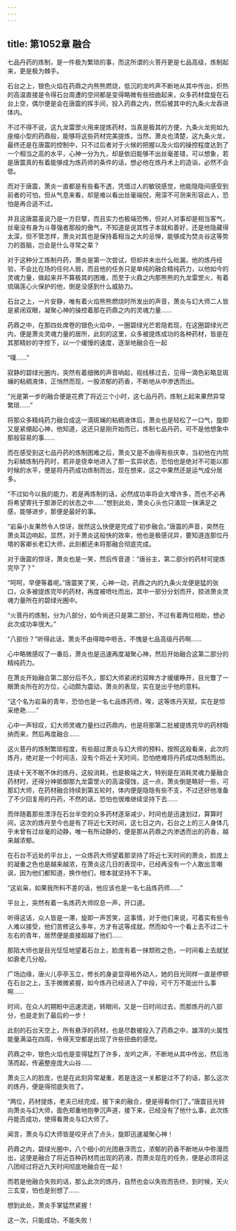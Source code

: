 ```yaml
---
---
---
```

title: 第1052章 融合
---



七品丹药的炼制，是一件极为繁琐的事，而这所谓的火菩丹更是七品高级，炼制起来，更是极为棘手。

石台之上，银色火焰在药鼎之内熊熊燃烧，低沉的龙吟声不断地从其中传出，炽热的高温直接是令得石台周遭的空间都是变得略微有些扭曲起来，众多药材盘旋在石台上空，偶尔便是会在唐震的挥手间，投入药鼎之内，然后被其中的九条火龙吞进体内。

不过不得不说，这九龙雷罡火用来提炼药材，当真是极其的方便，九条火龙宛如九座缩小型的药鼎般，能够将这些药材完美提炼，当然，萧炎也清楚，这九条火龙，最终还是在唐震的控制中，只不过后者对于火候的把握以及火焰的操控程度达到了一个相当之高的水平，心神一分为九，却是依旧能够不出丝毫差错，可以想象，若是唐震真的有着能够成为炼药师的条件的话，想必他在炼丹术上的造诣，必然不会低。

而对于唐震，萧炎一直都是有些看不透，凭借过人的敏锐感觉，他能隐隐间感受到前者的可怕，但从气息来看，却是难以看出丝毫端倪，用深不可测来形容此人，恐怕是再合适不过。

并且这唐震虽说乃是一方巨擘，而且实力也极端恐怖，但对人对事却是相当客气，丝毫没有身为斗尊强者那般的傲气，不知道是说其性子本就和善好，还是他隐藏得太深，但不管怎样，萧炎对其也是保持着相当之大的忌惮，能够成为焚炎谷这等势力的首脑，岂会是什么寻常之辈？

对于这种分工炼制丹药，萧炎是第一次尝试，但却并未出什么纰漏，他的炼丹经验，不会比在场的任何人弱，而且他的任务只是单纯的融合精纯药力，以他如今的灵魂力量，做起来并不算极其的困难，而至于火鼎之内那熊熊的九龙雷罡火，有着琉璃莲心火保护的他，倒是没感到什么威胁力。

石台之上，一片安静，唯有着火焰熊熊燃烧时所发出的声音，萧炎与幻大师二人皆是紧闭双眼，凝聚心神的操控着那在药鼎之内的灵魂力量……

药鼎之中，在那四处席卷的银色火焰中，一圈碧绿光芒若隐若现，在这圈碧绿光芒内，便是萧炎灵魂力量的居所，此刻的这里，众多被提炼成功的各种药材，皆是在其那精妙的字控下，以一个缓慢的速度，逐渐地融合在一起

“噗……”

寂静的碧绿光圈内，突然有着细微的声音响起，视线移过去，见得一滴色彩略显斑斓的粘稠液体，正悄然而现，一股浓郁的药香，不断地从中渗透而出。

“光是第一步的融合便是花费了将近三个小时，这七品丹药，炼制上起来果然异常繁琐……”

将那众多精纯药力融合成这一滴斑斓的粘稠液体后，萧炎也是轻松了一口气，旋即又是紧绷起心神，他知道，这还只是刚开始而已，炼制七品丹药，可不是他想象中那般容易的事……

而在感受到这七品丹药的炼制困难之后，萧炎又是不由得有些庆幸，当初他在内院为彩鳞炼制丹药时，若非是侥幸地进入了那一玄异状态，恐怕也是绝对不可能以那时候的水平，便是将丹药成功炼制而出，现在想来，这之中果然还是运气成分居多。

“不过如今以我的能力，若是再炼制的话，必然成功率将会大增许多，而也不必再将希望寄托于那渺茫的状态之中……”想到此处，萧炎心头也只涌现一抹满足之感，能够进步，那便是最好的事。

“岩枭小友果然令人惊讶，居然这么快便是完成了初步融合。”唐震的声音，突然在萧炎耳边响起，显然，对于萧炎这般快的效率，他也是极感诧异，要知道连那位丹塔的客卿长老幻大师，此刻都还未将那融合彻底完成。

对于唐震的惊讶，萧炎也是一笑，然后传音道：“唐谷主，第二部分的药材可提炼完毕了？”

“呵呵，早便等着呢。”唐震笑了笑，心神一动，药鼎之内的九条火龙便是猛的张口，众多被提炼完毕的药材，再度被喷吐而出，其中一部分分划而开，掠进萧炎灵魂力量所在的碧绿光圈中。

“火菩丹的炼制，分为八部分，如今尚还只是第二部分，不过有着两位相助，想必此次成功率很大。”

“八部份？”听得此话，萧炎不由得暗中咂舌，不愧是七品高级丹药啊……

心中略微感叹了一番后，萧炎也是迅速再度凝聚心神，然后开始融合这第二部分的精纯药力。

在萧炎开始融合第二部分后不久，那幻大师紧闭的双眸方才缓缓睁开，目光瞥了一眼萧炎所在的方位，心动颇为震动，萧炎的表现，实在是出乎他的意料。

“这个名为岩枭的青年，恐怕也是一名七品炼药师，唉，这等炼丹天赋，实在是惊采绝艳……”

心中一声轻叹，幻大师灵魂力量扫过药鼎内，也是将那第二批被提炼完毕的药材吸纳而来，然后再度融合……

这火菩丹的炼制繁琐程度，有些超过萧炎与幻大师的预料，按照这般看来，此次的炼丹，绝对是一个时间活，没有个将近十天时间，恐怕绝难将丹药成功炼制而出。

连续十天不眠不休的炼丹，这般消耗，也是极端之大，特别是在消耗灵魂力量融合药材时，还得分神抵御那九龙雷罡火的高温侵蚀，这一点，萧炎倒是略好一些，可那幻大师，在药材融合持续到第五轮时，体内便是隐隐有些不支，不过还好他准备了不少回复用的丹药，不然的话，恐怕也很难继续坚持下去……

而伴随着那些漂浮在石台半空的众多药材逐渐减少，时间也是迅速划过，算算时间，这次的炼丹至今也是有了将近七天时间，这七日之内，石台之上的三人身体几乎未曾有过丝毫的动静，唯一有所动静的，便是那从药鼎之内渗透而出的药香，越来越浓郁。

在石台不远处的平台上，一众炼药大师望着那坚持了将近七天时间的萧炎，脸庞上的凝重之色也是越来越浓，在萧炎这几日的表现中，已经再没有一个人敢出言嘲讽，因为他们都知道，换作他们，根本就坚持不下来。

“这岩枭，如果我所料不差的话，他应该也是一名七品炼药师……”

平台上，突然有着一名炼药大师叹息一声，开口道。

听得这话，众人皆是一滞，旋即一声苦笑，这事情，对于他们来说，可着实有些令人难以接受，他们苦修这么多年，方才有这等成就，然而如今一个看上去不过二十左右的青年，居然便是直接超越了他们……

那陌大师也是目光怔怔地望着石台上，脸庞有着一抹颓败之色，一时间看上去就犹如衰老几分般。

广场边缘，唐火儿亭亭玉立，修长的身姿显得格外动人，她的目光同样一直是停顿在石台之上，玉手微微紧握，如今炼丹已经进入了中段，可千万不能出什么事啊……

时间，在众人的期盼中迅速流逝，转眼间，又是一日时间过去，而那炼丹的八部分，也是走到了最后的一步！

此刻的石台天空上，所有悬浮的药材，也是尽数被投入了药鼎之中，雄浑的火属性能量满溢在四周，令得天空都是出现了许些扭曲的感觉。

药鼎之中，银色火焰也是变得猛烈了许多，龙吟之声，不断地从其中传出，然后浩荡而起，传遍整座庞大山谷……

萧炎三人的脸庞，也是在此刻异常凝重，若是连这一关都是过不了的话，那么这次的炼丹，便是得彻底失败了。

“两位，药材提炼，老夫已经完成，接下来的融合，便是得看你们了。”唐震目光转向萧炎与幻大师，面色郑重地抱拳沉声道，接下来，已经没有了他什么事，此次炼丹能否成功，使得看萧炎与幻大师了。

闻言，萧炎与幻大师皆是咬牙点了点头，旋即迅速凝聚心神！

药鼎之内，碧绿光圈中，八个细小的光团悬浮而立，浓郁的药香不断地从中弥漫而出，这便是融合了将近百种药材而出现的药液，而萧炎现在的任务，便是必须将这八团经过将近九天时间彻底地融合在一起！

而若是他融合失败的话，那么此次的炼丹，自然也会以失败而告终，到时候，天火三玄变，怕也是别想了……

想到此处，萧炎手掌猛然紧握！

这一次，只能成功，不能失败！